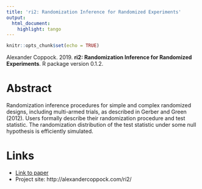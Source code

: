 ```yaml
---
title: 'ri2: Randomization Inference for Randomized Experiments'
output:
  html_document:
    highlight: tango
---
```


```r
knitr::opts_chunk$set(echo = TRUE)
```

Alexander Coppock. 2019. <b>ri2: Randomization Inference for Randomized Experiments</b>. R package version 0.1.2.

# Abstract
Randomization inference procedures for simple and complex randomized designs, including multi-armed trials, as described in Gerber and Green (2012). Users formally describe their randomization procedure and test statistic. The randomization distribution of the test statistic under some null hypothesis is efficiently simulated.

# Links
 - <a href='coppock_2019c.pdf'>Link to paper</a>
 - Project site: http://alexandercoppock.com/ri2/ 



